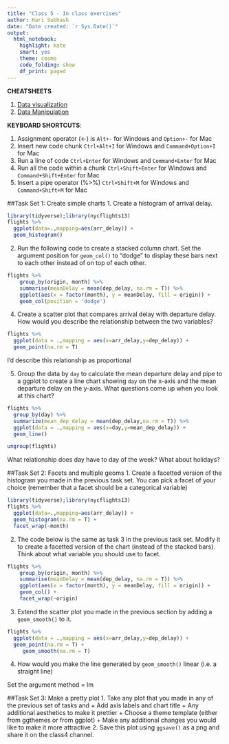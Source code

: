 ```yaml
---
title: "Class 5 - In class exercises"
author: Hari Subhash
date: "Date created: `r Sys.Date()`"
output:
  html_notebook:
    highlight: kate
    smart: yes
    theme: cosmo
    code_folding: show
    df_print: paged
---
```

**CHEATSHEETS**

1. [Data visualization](https://github.com/rstudio/cheatsheets/blob/master/data-visualization-2.1.pdf)
2. [Data Manipulation](https://github.com/rstudio/cheatsheets/blob/master/data-transformation.pdf)

**KEYBOARD SHORTCUTS**:

1. Assignment operator (<-) is `Alt+-` for Windows and `Option+-` for Mac
2. Insert new code chunk `Ctrl+Alt+I` for Windows and `Command+Option+I` for Mac
3. Run a line of code `Ctrl+Enter` for Windows and `Command+Enter` for Mac
4. Run all the code within a chunk `Ctrl+Shift+Enter` for Windows and `Command+Shift+Enter` for Mac
5. Insert a pipe operator (%>%) `Ctrl+Shift+M` for Windows and `Command+Shift+M` for Mac


##Task Set 1: Create simple charts
1. Create a histogram of arrival delay.

```r
library(tidyverse);library(nycflights13)
flights %>%
  ggplot(data=.,mapping=aes(arr_delay)) +
  geom_histogram()


```


2. Run the following code to create a stacked column chart. Set the argument position for `geom_col()` to "dodge" to display these bars next to each other instead of on top of each other.
```r
flights %>% 
    group_by(origin, month) %>% 
    summarise(meanDelay = mean(dep_delay, na.rm = T)) %>% 
    ggplot(aes(x = factor(month), y = meanDelay, fill = origin)) +
    geom_col(position = 'dodge')
```
4. Create a scatter plot that compares arrival delay with departure delay. How would you describe the relationship between the two variables?

```r
flights %>%
  ggplot(data = .,mapping = aes(x=arr_delay,y=dep_delay)) +
  geom_point(na.rm = T)
```
I'd describe this relationship as proportional

5. Group the data by `day` to calculate the mean departure delay and pipe to a ggplot to create a line chart showing `day` on the x-axis and the mean departure delay on the y-axis. What questions come up when you look at this chart?

```r
flights %>%
  group_by(day) %>%
  summarize(mean_dep_delay = mean(dep_delay,na.rm = T)) %>%
  ggplot(data = .,mapping = aes(x=day,y=mean_dep_delay)) +
  geom_line()

ungroup(flights)
```
What relationship does day have to day of the week? What about holidays?


##Task Set 2: Facets and multiple geoms
1. Create a facetted version of the histogram you made in the previous task set. You can pick a facet of your choice (remember that a facet should be a categorical variable)

```r
library(tidyverse);library(nycflights13)
flights %>%
  ggplot(data=.,mapping=aes(arr_delay)) +
  geom_histogram(na.rm = T) +
  facet_wrap(~month)

```


2. The code below is the same as task 3 in the previous task set. Modify it to create a facetted version of the chart (instead of the stacked bars). Think about what variable you should use to facet. 

```r
flights %>% 
    group_by(origin, month) %>% 
    summarise(meanDelay = mean(dep_delay, na.rm = T)) %>% 
    ggplot(aes(x = factor(month), y = meanDelay, fill = origin)) +
    geom_col() +
    facet_wrap(~origin)
```


3. Extend the scatter plot you made in the previous section by adding a `geom_smooth()` to it.

```r
flights %>%
  ggplot(data = .,mapping = aes(x=arr_delay,y=dep_delay)) +
  geom_point(na.rm = T) +
     geom_smooth(na.rm = T)
```


4. How would you make the line generated by `geom_smooth()` linear (i.e. a straight line)

Set the argument method = lm




##Task Set 3: Make a pretty plot
1. Take any plot that you made in any of the previous set of tasks and
    + Add axis labels and chart title
    + Any additional aesthetics to make it prettier
    + Choose a theme template (either from ggthemes or from ggplot)
    + Make any additional changes you would like to make it more attractive
2. Save this plot using `ggsave()` as a png and share it on the class4 channel.






